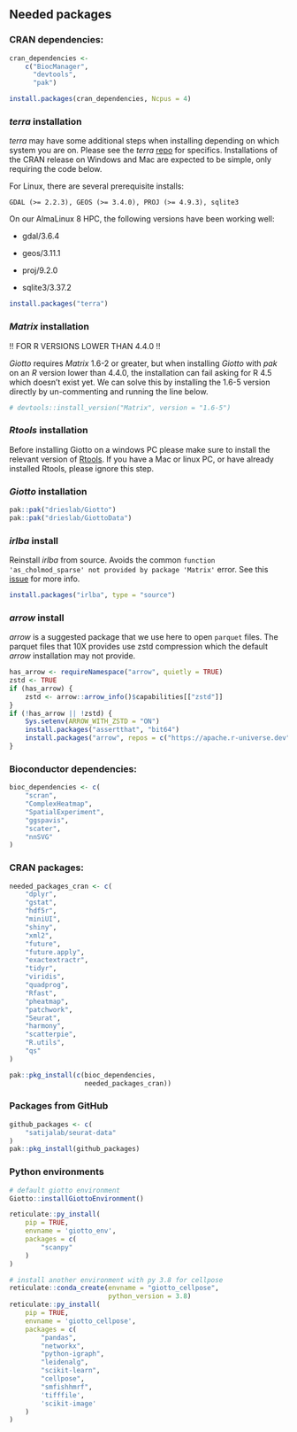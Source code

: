 ## Needed packages

### CRAN dependencies:

```r
cran_dependencies <-
    c("BiocManager",
      "devtools",
      "pak")

install.packages(cran_dependencies, Ncpus = 4)
```

### *terra* installation

*terra* may have some additional steps when installing depending on which system you are on. Please see the *terra* [repo](https://github.com/rspatial/terra) for specifics. Installations of the CRAN release on Windows and Mac are expected to be simple, only requiring the code below.

For Linux, there are several prerequisite installs:

```         
GDAL (>= 2.2.3), GEOS (>= 3.4.0), PROJ (>= 4.9.3), sqlite3
```

On our AlmaLinux 8 HPC, the following versions have been working well:

-   gdal/3.6.4

-   geos/3.11.1

-   proj/9.2.0

-   sqlite3/3.37.2

```r
install.packages("terra")
```

### *Matrix* installation

!! FOR R VERSIONS LOWER THAN 4.4.0 !!

*Giotto* requires *Matrix* 1.6-2 or greater, but when installing *Giotto* with *pak* on an *R* version lower than 4.4.0, the installation can fail asking for R 4.5 which doesn't exist yet. We can solve this by installing the 1.6-5 version directly by un-commenting and running the line below.

```r
# devtools::install_version("Matrix", version = "1.6-5")
```

### *Rtools* installation
Before installing Giotto on a windows PC please make sure to install the relevant version of [Rtools](https://cran.r-project.org/bin/windows/Rtools/). If you have a Mac or linux PC, or have already installed Rtools, please ignore this step.

### *Giotto* installation 
```r
pak::pak("drieslab/Giotto")
pak::pak("drieslab/GiottoData")
```

### *irlba* install

Reinstall *irlba* from source. Avoids the common `function 'as_cholmod_sparse' not provided by package 'Matrix'` error. See this [issue](https://github.com/bwlewis/irlba/issues/70) for more info.

```r
install.packages("irlba", type = "source")
```

### *arrow* install

*arrow* is a suggested package that we use here to open `parquet` files. The parquet files that 10X provides use zstd compression which the default *arrow* installation may not provide.

```r
has_arrow <- requireNamespace("arrow", quietly = TRUE)
zstd <- TRUE
if (has_arrow) {
    zstd <- arrow::arrow_info()$capabilities[["zstd"]]
}
if (!has_arrow || !zstd) {
    Sys.setenv(ARROW_WITH_ZSTD = "ON") 
    install.packages("assertthat", "bit64")
    install.packages("arrow", repos = c("https://apache.r-universe.dev"))
}
```

### Bioconductor dependencies:

```r
bioc_dependencies <- c(
    "scran",
    "ComplexHeatmap",
    "SpatialExperiment",
    "ggspavis",
    "scater",
    "nnSVG"
)
```

### CRAN packages:

```r
needed_packages_cran <- c(
    "dplyr",
    "gstat",
    "hdf5r",
    "miniUI",
    "shiny",
    "xml2",
    "future",
    "future.apply",
    "exactextractr",
    "tidyr",
    "viridis",
    "quadprog",
    "Rfast",
    "pheatmap",
    "patchwork",
    "Seurat",
    "harmony",
    "scatterpie",
    "R.utils",
    "qs"
)

pak::pkg_install(c(bioc_dependencies,
                   needed_packages_cran))
```

### Packages from GitHub

```r
github_packages <- c(
    "satijalab/seurat-data"
)
pak::pkg_install(github_packages)
```

### Python environments

```r
# default giotto environment
Giotto::installGiottoEnvironment()

reticulate::py_install(
    pip = TRUE,
    envname = 'giotto_env',
    packages = c(
        "scanpy"
    )
)

# install another environment with py 3.8 for cellpose
reticulate::conda_create(envname = "giotto_cellpose",
                         python_version = 3.8)
reticulate::py_install(
    pip = TRUE,
    envname = 'giotto_cellpose',
    packages = c(
        "pandas",
        "networkx",
        "python-igraph",
        "leidenalg",
        "scikit-learn",
        "cellpose",
        "smfishhmrf",
        'tifffile',
        'scikit-image'
    )
)
```
